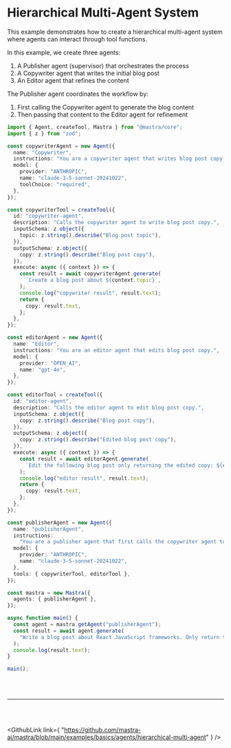 
# Hierarchical Multi-Agent System

This example demonstrates how to create a hierarchical multi-agent system where agents can interact through tool functions.

In this example, we create three agents:

1. A Publisher agent (supervisor) that orchestrates the process
2. A Copywriter agent that writes the initial blog post
3. An Editor agent that refines the content

The Publisher agent coordinates the workflow by:

1. First calling the Copywriter agent to generate the blog content
2. Then passing that content to the Editor agent for refinement

```ts showLineNumbers copy
import { Agent, createTool, Mastra } from "@mastra/core";
import { z } from "zod";

const copywriterAgent = new Agent({
  name: "Copywriter",
  instructions: "You are a copywriter agent that writes blog post copy.",
  model: {
    provider: "ANTHROPIC",
    name: "claude-3-5-sonnet-20241022",
    toolChoice: "required",
  },
});

const copywriterTool = createTool({
  id: "copywriter-agent",
  description: "Calls the copywriter agent to write blog post copy.",
  inputSchema: z.object({
    topic: z.string().describe("Blog post topic"),
  }),
  outputSchema: z.object({
    copy: z.string().describe("Blog post copy"),
  }),
  execute: async ({ context }) => {
    const result = await copywriterAgent.generate(
      `Create a blog post about ${context.topic}`,
    );
    console.log("copywriter result", result.text);
    return {
      copy: result.text,
    };
  },
});

const editorAgent = new Agent({
  name: "Editor",
  instructions: "You are an editor agent that edits blog post copy.",
  model: {
    provider: "OPEN_AI",
    name: "gpt-4o",
  },
});

const editorTool = createTool({
  id: "editor-agent",
  description: "Calls the editor agent to edit blog post copy.",
  inputSchema: z.object({
    copy: z.string().describe("Blog post copy"),
  }),
  outputSchema: z.object({
    copy: z.string().describe("Edited blog post copy"),
  }),
  execute: async ({ context }) => {
    const result = await editorAgent.generate(
      `Edit the following blog post only returning the edited copy: ${context.copy}`,
    );
    console.log("editor result", result.text);
    return {
      copy: result.text,
    };
  },
});

const publisherAgent = new Agent({
  name: "publisherAgent",
  instructions:
    "You are a publisher agent that first calls the copywriter agent to write blog post copy about a specific topic and then calls the editor agent to edit the copy. Just return the final edited copy.",
  model: {
    provider: "ANTHROPIC",
    name: "claude-3-5-sonnet-20241022",
  },
  tools: { copywriterTool, editorTool },
});

const mastra = new Mastra({
  agents: { publisherAgent },
});

async function main() {
  const agent = mastra.getAgent("publisherAgent");
  const result = await agent.generate(
    "Write a blog post about React JavaScript frameworks. Only return the final edited copy.",
  );
  console.log(result.text);
}

main();
```

<br />
<br />
<hr className="dark:border-[#404040] border-gray-300" />
<br />
<br />

<GithubLink
  link={
    "https://github.com/mastra-ai/mastra/blob/main/examples/basics/agents/hierarchical-multi-agent"
  }
/>
